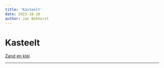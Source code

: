 ```yaml
---
title: 'Kasteelt'
date: 2023-10-28
author: Jan Bokhorst
---
```


# Kasteelt

[Zand en klei](./kasteelt-zand-en-klei.qmd)

---


       


